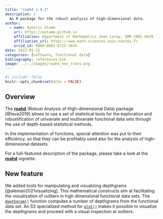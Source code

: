 ```yaml
---
title: "roahd 1.4.3"
description: |
  An R package for the robust analysis of high-dimensional data.
author:
  - name: Aymeric Stamm
    url: https://astamm.github.io
    affiliation: Department of Mathematics Jean Leray, UMR CNRS 6629
    affiliation_url: https://www.math.sciences.univ-nantes.fr
    orcid_id: 0000-0002-8725-3654
date: 2022-01-31
categories: [software, functional data]
bibliography: references.bib
image: ../../images/roahd_hex_trans.png
---
```


```r
#| include: false
knitr::opts_chunk$set(echo = FALSE)
```

## Overview

The [**roahd**](https://astamm.github.io/roahd/index.html) (Robust Analysis of
High-dimensional Data) package [@Ieva2019] allows to use a set of statistical
tools for the exploration and robustification of univariate and multivariate
functional data sets through the use of depth-based statistical methods.

In the implementation of functions, special attention was put to their
efficiency, so that they can be profitably used also for the analysis of
high-dimensional datasets.

For a full-featured description of the package, please take a look at the
[**roahd**](https://astamm.github.io/roahd/articles/roahd.html) vignette.

## New feature

We added tools for manipulating and visualizing depthgrams
[@aleman2021visualizing]. This mathematical constructs aim at facilitating the
visualization of outliers in high dimensional functional data sets. The
[`depthgram()`](https://astamm.github.io/roahd/reference/depthGram.html)
function computes a number of depthgrams from the functional data set. An S3
specialized method for
[`plot()`](https://astamm.github.io/roahd/reference/plot.depthgram.html) makes
it possible to visualize the depthgrams and proceed with a visual inspection at
outliers.
